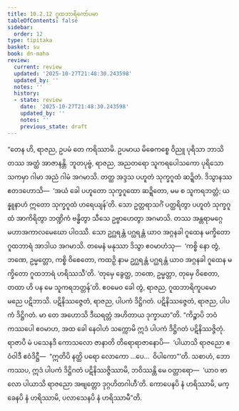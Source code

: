 ```yaml
---
title: 10.2.12 ဂူထဘာရိကော်ပမာ
tableOfContents: false
sidebar:
  order: 12
type: tipitaka
basket: su
book: dn-maha
review:
  current: review
  updated: '2025-10-27T21:48:30.243598'
  updated_by: ''
  notes: ''
  history:
  - state: review
    date: '2025-10-27T21:48:30.243598'
    updated_by: ''
    notes: ''
    previous_state: draft
---
```



<ReviewStatus review={frontmatter.review} showDetails={true} />

<HypothesisAnnotation frontmatter={frontmatter} />

<DynamicBreadcrumb />

<Division number="432" book="dn-maha" e="ch" v="7" p="275">

<Paragraph number="1127" book="dn-maha">
“တေန ဟိ, ရာဇည, ဥပမံ တေ ကရိဿာမိ. ဥပမာယ မိဓေကစ္စေ ဝိညူ ပုရိသာ ဘာသိတဿ အတ္ထံ အာဇာနန္တိ. ဘူတပုဗ္ဗံ, ရာဇည, အညတရော သူကရပေါသကော ပုရိသော သကမှာ ဂါမာ အညံ ဂါမံ အဂမာသိ. တတ္ထ အဒ္ဒသ ပဟူတံ သုက္ခဂူထံ ဆဍ္ဍိတံ. ဒိသွာနဿ ဧတဒဟောသိ—  ‘အယံ ခေါ ပဟူတော သုက္ခဂူထော ဆဍ္ဍိတော, မမ စ သူကရဘတ္တံ; ယန္နူနာဟံ ဣတော သုက္ခဂူထံ ဟရေယျန်’တိ. သော ဥတ္တရာသင်္ဂံ ပတ္ထရိတွာ ပဟူတံ သုက္ခဂူထံ အာကိရိတွာ ဘဏ္ဍိကံ ဗန္ဓိတွာ သီသေ ဥဗ္ဗာဟေတွာ အဂမာသိ. တဿ အန္တရာမဂ္ဂေ မဟာအကာလမေဃော ပါဝဿိ. သော ဥဂ္ဃရန္တံ ပဂ္ဃရန္တံ ယာဝ အဂ္ဂနခါ ဂူထေန မက္ခိတော ဂူထဘာရံ အာဒါယ အဂမာသိ. တမေနံ မနုဿာ ဒိသွာ ဧဝမာဟံသု—  ‘ကစ္စိ နော တွံ, ဘဏေ, ဥမ္မတ္တော, ကစ္စိ ဝိစေတော, ကထဉှိ နာမ ဥဂ္ဃရန္တံ ပဂ္ဃရန္တံ ယာဝ အဂ္ဂနခါ ဂူထေန မက္ခိတော ဂူထဘာရံ ဟရိဿသီ’တိ. ‘တုမှေ ခွေတ္ထ, ဘဏေ, ဥမ္မတ္တာ, တုမှေ ဝိစေတာ, တထာ ဟိ ပန မေ သူကရဘတ္တန်’တိ. ဧဝမေဝ ခေါ တွံ, ရာဇည, ဂူထဘာရိကူပမော မညေ ပဋိဘာသိ. ပဋိနိဿဇ္ဇေတံ, ရာဇည, ပါပကံ ဒိဋ္ဌိဂတံ. ပဋိနိဿဇ္ဇေတံ, ရာဇည, ပါပကံ ဒိဋ္ဌိဂတံ. မာ တေ အဟောသိ ဒီဃရတ္တံ အဟိတာယ ဒုက္ခာယာ”တိ.
</Paragraph>

</Division>
<Division number="433" book="dn-maha" e="ch" v="7" p="275">

<Paragraph number="1128" book="dn-maha">
“ကိဉ္စာပိ ဘဝံ ကဿပေါ ဧဝမာဟ, အထ ခေါ နေဝါဟံ သက္ကောမိ ဣဒံ ပါပကံ ဒိဋ္ဌိဂတံ ပဋိနိဿဇ္ဇိတုံ. ရာဇာပိ မံ ပသေနဒိ ကောသလော ဇာနာတိ တိရောရာဇာနောပိ—  ‘ပါယာသိ ရာဇညော ဧဝံဝါဒီ ဧဝံဒိဋ္ဌီ—  “ဣတိပိ နတ္ထိ ပရော လောကော …ပေ…  ဝိပါကော”’တိ. သစာဟံ, ဘော ကဿပ, ဣဒံ ပါပကံ ဒိဋ္ဌိဂတံ ပဋိနိဿဇ္ဇိဿာမိ, ဘဝိဿန္တိ မေ ဝတ္တာရော—  ‘ယာဝ ဗာလော ပါယာသိ ရာဇညော အဗျတ္တော ဒုဂ္ဂဟိတဂါဟီ’တိ. ကောပေနပိ နံ ဟရိဿာမိ, မက္ခေနပိ နံ ဟရိဿာမိ, ပလာသေနပိ နံ ဟရိဿာမီ”တိ.
</Paragraph>
</Division>